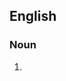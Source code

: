 {{wikipedia|Threepence (British coin)}}
==English==
===Noun===
{{en-noun|sg=[[threepenny]]-[[bit]]}}
# {{alternative form of|threepenny bit}}